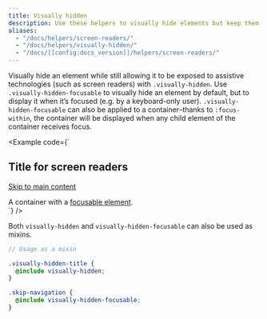 ```yaml
---
title: Visually hidden
description: Use these helpers to visually hide elements but keep them accessible to assistive technologies.
aliases:
  - "/docs/helpers/screen-readers/"
  - "/docs/helpers/visually-hidden/"
  - "/docs/[[config:docs_version]]/helpers/screen-readers/"
---
```


Visually hide an element while still allowing it to be exposed to assistive technologies (such as screen readers) with `.visually-hidden`. Use `.visually-hidden-focusable` to visually hide an element by default, but to display it when it’s focused (e.g. by a keyboard-only user). `.visually-hidden-focusable` can also be applied to a container–thanks to `:focus-within`, the container will be displayed when any child element of the container receives focus.

<Example code={`<h2 class="visually-hidden">Title for screen readers</h2>
  <a class="visually-hidden-focusable" href="#content">Skip to main content</a>
  <div class="visually-hidden-focusable">A container with a <a href="#">focusable element</a>.</div>`} />

Both `visually-hidden` and `visually-hidden-focusable` can also be used as mixins.

```scss
// Usage as a mixin

.visually-hidden-title {
  @include visually-hidden;
}

.skip-navigation {
  @include visually-hidden-focusable;
}
```
